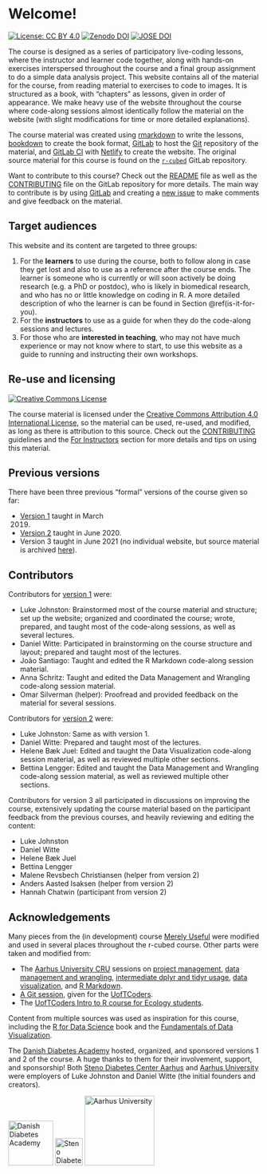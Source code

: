 # Welcome!

[![License: CC BY
4.0](https://img.shields.io/badge/License-CC%20BY%204.0-lightgrey.svg)](https://creativecommons.org/licenses/by/4.0/)
[![Zenodo
DOI](https://zenodo.org/badge/DOI/10.5281/zenodo.3921893.svg)](https://doi.org/10.5281/zenodo.3921893)
[![JOSE
DOI](https://jose.theoj.org/papers/10.21105/jose.00122/status.svg)](https://doi.org/10.21105/jose.00122)

The course is designed as a series of participatory live-coding lessons,
where the instructor and learner code together, along with hands-on
exercises interspersed throughout the course and a final group
assignment to do a simple data analysis project. This website contains
all of the material for the course, from reading material to exercises
to code to images. It is structured as a book, with "chapters" as
lessons, given in order of appearance. We make heavy use of the website
throughout the course where code-along sessions almost identically
follow the material on the website (with slight modifications for time
or more detailed explanations).

The course material was created using
[rmarkdown](https://rmarkdown.rstudio.com/) to write the lessons,
[bookdown](https://bookdown.org/yihui/bookdown/) to create the book
format, [GitLab](https://gitlab.com/) to host the
[Git](https://git-scm.com/) repository of the material, and [GitLab
CI](https://docs.gitlab.com/ee/ci/) with
[Netlify](https://www.netlify.com/) to create the website. The original
source material for this course is found on the
[`r-cubed`](https://gitlab.com/rostools/r-cubed) GitLab repository.

Want to contribute to this course? Check out the
[README](https://gitlab.com/rostools/r-cubed/-/blob/main/README.md) file
as well as the
[CONTRIBUTING](https://gitlab.com/rostools/r-cubed/-/blob/main/CONTRIBUTING.md)
file on the GitLab repository for more details. The main way to
contribute is by using [GitLab](https://gitlab.com/) and creating a [new
issue](https://gitlab.com/rostools/r-cubed/-/issues/new) to make
comments and give feedback on the material.

## Target audiences

This website and its content are targeted to three groups:

1.  For the **learners** to use during the course, both to follow along
    in case they get lost and also to use as a reference after the
    course ends. The learner is someone who is currently or will soon
    actively be doing research (e.g. a PhD or postdoc), who is likely in
    biomedical research, and who has no or little knowledge on coding
    in R. A more detailed description of who the learner is can be found
    in Section \@ref(is-it-for-you).
2.  For the **instructors** to use as a guide for when they do the
    code-along sessions and lectures.
3.  For those who are **interested in teaching**, who may not have much
    experience or may not know where to start, to use this website as a
    guide to running and instructing their own workshops.

## Re-use and licensing {#licensing}

<a rel="license" href="http://creativecommons.org/licenses/by/4.0/"><img src="https://i.creativecommons.org/l/by/4.0/80x15.png" alt="Creative Commons License" style="border-width:0"/></a>

The course material is licensed under the [Creative Commons Attribution
4.0 International
License](https://creativecommons.org/licenses/by/4.0/), so the material
can be used, re-used, and modified, as long as there is attribution to
this source. Check out the
[CONTRIBUTING](https://gitlab.com/rostools/r-cubed/-/blob/main/CONTRIBUTING.md)
guidelines and the [For Instructors](for-instructors.html) section for
more details and tips on using this material.

## Previous versions

There have been three previous "formal" versions of the course given so
far:

-   [Version 1](https://v1--dda-rcourse.netlify.app/) taught in March
    2019. 
-   [Version 2](https://r-cubed-v2.rostools.org/) taught in June 2020.
-   Version 3 taught in June 2021 (no individual website, but source
    material is archived
    [here](https://gitlab.com/rostools/r-cubed/-/releases/v3.0)).

## Contributors {#contributors}

Contributors for [version 1](https://v1--dda-rcourse.netlify.app/) were:

-   Luke Johnston: Brainstormed most of the course material and
    structure; set up the website; organized and coordinated the course;
    wrote, prepared, and taught most of the code-along sessions, as well
    as several lectures.
-   Daniel Witte: Participated in brainstorming on the course structure
    and layout; prepared and taught most of the lectures.
-   João Santiago: Taught and edited the R Markdown code-along session
    material.
-   Anna Schritz: Taught and edited the Data Management and Wrangling
    code-along session material.
-   Omar Silverman (helper): Proofread and provided feedback on the
    material for several sessions.

Contributors for [version 2](https://r-cubed-v2.rostools.org/) were:

-   Luke Johnston: Same as with version 1.
-   Daniel Witte: Prepared and taught most of the lectures.
-   Helene Bæk Juel: Edited and taught the Data Visualization code-along
    session material, as well as reviewed multiple other sections.
-   Bettina Lengger: Edited and taught the Data Management and Wrangling
    code-along session material, as well as reviewed multiple other
    sections.

Contributors for version 3 all participated in discussions on improving
the course, extensively updating the course material based on the
participant feedback from the previous courses, and heavily reviewing
and editing the content:

-   Luke Johnston
-   Daniel Witte
-   Helene Bæk Juel
-   Bettina Lengger
-   Malene Revsbech Christiansen (helper from version 2)
-   Anders Aasted Isaksen (helper from version 2)
-   Hannah Chatwin (participant from version 2)

## Acknowledgements

Many pieces from the (in development) course [Merely
Useful](https://github.com/merely-useful/merely-useful.github.io) were
modified and used in several places throughout the r-cubed course. Other
parts were taken and modified from:

-   The [Aarhus University CRU](https://au-cru.github.io/) sessions on
    [project
    management](https://au-cru.github.io/content/workflow-setup.html),
    [data management and
    wrangling](https://au-cru.github.io/content/intro-dplyr.html),
    [intermediate dplyr and tidyr usage](https://au-cru.github.io/),
    [data
    visualization](https://au-cru.github.io/content/intro-ggplot2.html),
    and [R
    Markdown](https://au-cru.github.io/content/intro-rmarkdown.html).
-   [A Git
    session](https://uoftcoders.github.io/studyGroup/lessons/git/intro/lesson/),
    given for the
    [UofTCoders](https://uoftcoders.github.io/studyGroup/).
-   The [UofTCoders Intro to R course for Ecology
    students](https://uoftcoders.github.io/rcourse/).

Content from multiple sources was used as inspiration for this course,
including the [R for Data Science](https://r4ds.had.co.nz/) book and the
[Fundamentals of Data Visualization](https://serialmentor.com/dataviz/).

The [Danish Diabetes Academy](https://www.danishdiabetesacademy.dk/)
hosted, organized, and sponsored versions 1 and 2 of the course. A huge
thanks to them for their involvement, support, and sponsorship! Both
[Steno Diabetes Center Aarhus](https://www.stenoaarhus.dk/) and [Aarhus
University](https://www.au.dk/) were employers of Luke Johnston and
Daniel Witte (the initial founders and creators).

![Danish Diabetes Academy](images/logo-dda.png){width="90px"} ![Steno
Diabetes Center Aarhus](images/logo-sdca.png){width="55px"} ![Aarhus
University](images/logo-au.png){width="140px"}
